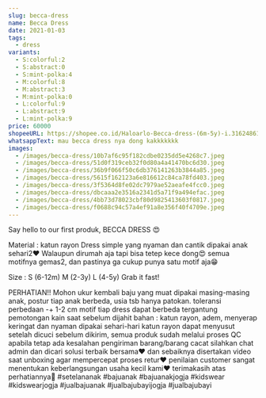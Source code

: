 ```yaml
---
slug: becca-dress
name: Becca Dress
date: 2021-01-03
tags:
  - dress
variants:
  - S:colorful:2
  - S:abstract:0
  - S:mint-polka:4
  - M:colorful:8
  - M:abstract:3
  - M:mint-polka:0
  - L:colorful:9
  - L:abstract:9
  - L:mint-polka:9
price: 60000
shopeeURL: https://shopee.co.id/Haloarlo-Becca-dress-(6m-5y)-i.316248616.7170220893
whatsappText: mau becca dress nya dong kakkkkkkk
images:
  - /images/becca-dress/10b7af6c95f182cdbe0235dd5e4268c7.jpeg
  - /images/becca-dress/51d0f319ceb32f0d80a4a41470bc6d30.jpeg
  - /images/becca-dress/36b9f066f50c6db376141263b3844a85.jpeg
  - /images/becca-dress/5615f162123a6e816612c84ca78fd403.jpeg
  - /images/becca-dress/3f5364d8fe02dc7979ae52aeafe4fcc0.jpeg
  - /images/becca-dress/dbcaaa2e3516a2341d5a71f9a494efac.jpeg
  - /images/becca-dress/4bb73d78023cbf80d9825413603f0817.jpeg
  - /images/becca-dress/f0688c94c57a4ef91a8e356f40f4709e.jpeg
---
```

Say hello to our first produk, BECCA DRESS 😍

Material : katun rayon Dress simple yang nyaman dan cantik dipakai anak sehari2❤ Walaupun dirumah aja tapi bisa tetep kece dong😍 semua motifnya gemas2, dan pastinya ga cukup punya satu motif aja😁


Size : S (6-12m) M (2-3y) L (4-5y) Grab it fast! 


PERHATIAN!! Mohon ukur kembali baju yang muat dipakai masing-masing anak, postur tiap anak berbeda, usia tsb hanya patokan. toleransi perbedaan -+ 1-2 cm motif tiap dress dapat berbeda tergantung pemotongan kain saat sebelum dijahit bahan : katun rayon, adem, menyerap keringat dan nyaman dipakai sehari-hari katun rayon dapat menyusut setelah dicuci sebelum dikirim, semua produk sudah melalui proses QC apabila tetap ada kesalahan pengiriman barang/barang cacat silahkan chat admin dan dicari solusi terbaik bersama❤ dan sebaiknya disertakan video saat unboxing agar mempercepat proses retur❤ penilaian customer sangat menentukan keberlangsungan usaha kecil kami❤ terimakasih atas perhatiannya🥰 #setelananak #bajuanak #bajuanakjogja #kidswear #kidswearjogja #jualbajuanak #jualbajubayijogja #jualbajubayi